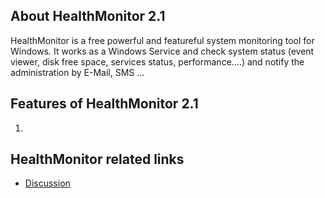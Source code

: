 ==About HealthMonitor 2.1==
HealthMonitor is a free powerful and featureful system monitoring tool for Windows. 
It works as a Windows Service and check system status (event viewer, disk free space, services status, performance....) and notify the administration by E-Mail, SMS ...
{{images/HealthMonitor.jpg}}

==Features of HealthMonitor 2.1==
#

==HealthMonitor related links==
* [[http://sourceforge.net/p/healthmonitor/discussion/ | Discussion]] 

